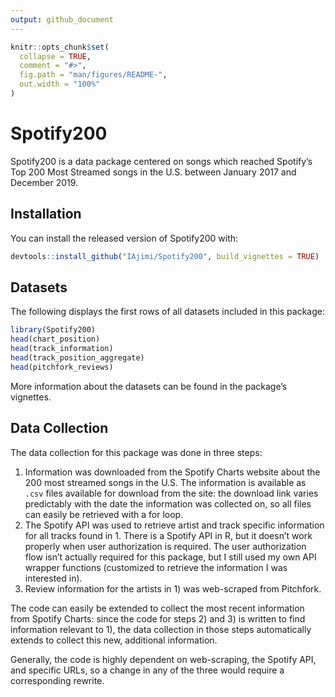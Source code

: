 ---
output: github_document
---

<!-- README.md is generated from README.Rmd. Please edit that file -->

```{r, include = FALSE}
knitr::opts_chunk$set(
  collapse = TRUE,
  comment = "#>",
  fig.path = "man/figures/README-",
  out.width = "100%"
)
```

# Spotify200

<!-- badges: start -->
<!-- badges: end -->

Spotify200 is a data package centered on songs which reached Spotify's Top 200 Most Streamed songs in the U.S. between January 2017 and December 2019.

## Installation

You can install the released version of Spotify200 with:

``` r 
devtools::install_github("IAjimi/Spotify200", build_vignettes = TRUE)
```

## Datasets

The following displays the first rows of all datasets included in this package:

```{r example}
library(Spotify200)
head(chart_position)
head(track_information)
head(track_position_aggregate)
head(pitchfork_reviews)
```

More information about the datasets can be found in the package's vignettes.

## Data Collection
The data collection for this package was done in three steps:

1. Information was downloaded from the Spotify Charts website about the 200 most streamed songs in the U.S. The information is available as `.csv` files available for download from the site: the download link varies predictably with the date the information was collected on, so all files can easily be retrieved with a for loop. 
2. The Spotify API was used to retrieve artist and track specific information for all tracks found in 1. There is a Spotify API in R, but it doesn't work properly when user authorization is required. The user authorization flow isn't actually required for this package, but I still used my own API wrapper functions (customized to retrieve the information I was interested in).
3. Review information for the artists in 1) was web-scraped from Pitchfork.

The code can easily be extended to collect the most recent information from Spotify Charts: since the code for steps 2) and 3) is written to find information relevant to 1), the data collection in those steps automatically extends to collect this new, additional information.

Generally, the code is highly dependent on web-scraping, the Spotify API, and specific URLs, so a change in any of the three would require a corresponding rewrite.
